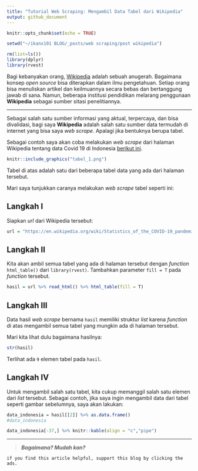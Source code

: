 ```yaml
---
title: "Tutorial Web Scraping: Mengambil Data Tabel dari Wikipedia"
output: github_document
---
```


```r
knitr::opts_chunk$set(echo = TRUE)

setwd("~/ikanx101 BLOG/_posts/web scraping/post wikipedia")

rm(list=ls())
library(dplyr)
library(rvest)
```

Bagi kebanyakan orang, [Wikipedia](https://en.wikipedia.org/wiki/Main_Page) adalah sebuah anugerah. Bagaimana konsep _open source_ bisa diterapkan dalam ilmu pengetahuan. Setiap orang bisa menuliskan artikel dan keilmuannya secara bebas dan bertanggung jawab di sana. Namun, beberapa institusi pendidikan melarang penggunaan __Wikipedia__ sebagai sumber sitasi penelitiannya.

---

Sebagai salah satu sumber informasi yang aktual, terpercaya, dan bisa divalidasi, bagi saya __Wikipedia__ adalah salah satu sumber data termudah di internet yang bisa saya _web scrape_. Apalagi jika bentuknya berupa tabel.

Sebagai contoh saya akan coba melakukan _web scrape_ dari halaman Wikipedia tentang data Covid 19 di Indonesia [berikut ini](https://en.wikipedia.org/wiki/Statistics_of_the_COVID-19_pandemic_in_Indonesia).

```r
knitr::include_graphics("tabel_1.png")
```

Tabel di atas adalah satu dari beberapa tabel data yang ada dari halaman tersebut.

Mari saya tunjukkan caranya melakukan _web scrape_ tabel seperti ini:

## Langkah I
Siapkan _url_ dari Wikipedia tersebut: 

```r
url = "https://en.wikipedia.org/wiki/Statistics_of_the_COVID-19_pandemic_in_Indonesia"
```

## Langkah II
Kita akan ambil semua tabel yang ada di halaman tersebut dengan _function_ `html_table()` dari `library(rvest)`. Tambahkan parameter `fill = T` pada _function_ tersebut.

```r
hasil = url %>% read_html() %>% html_table(fill = T)
```

## Langkah III
Data hasil _web scrape_ bernama `hasil` memiliki struktur _list_ karena _function_ di atas mengambil semua tabel yang mungkin ada di halaman tersebut.

Mari kita lihat dulu bagaimana hasilnya:

```r
str(hasil)
```

Terlihat ada `9` elemen tabel pada `hasil`.

## Langkah IV
Untuk mengambil salah satu tabel, kita cukup memanggil salah satu elemen dari _list_ tersebut. Sebagai contoh, jika saya ingin mengambil data dari tabel seperti gambar sebelumnya, saya akan lakukan:

```r
data_indonesia = hasil[[2]] %>% as.data.frame()
#data_indonesia
```

```r
data_indonesia[-37,] %>% knitr::kable(align = "c","pipe")
```

---

> ___Bagaimana? Mudah kan?___

`if you find this article helpful, support this blog by clicking the ads.`